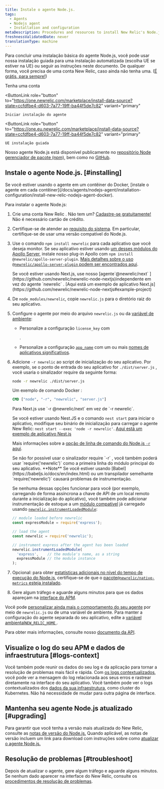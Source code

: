```yaml
---
title: Instale o agente Node.js.
tags:
  - Agents
  - Nodejs agent
  - Installation and configuration
metaDescription: Procedures and resources to install New Relic's Node.js agent.
freshnessValidatedDate: never
translationType: machine
---
```


Para concluir uma instalação básica do agente Node.js, você pode usar nossa instalação guiada para uma instalação automatizada (escolha UE se estiver na UE) ou seguir as instruções neste documento. De qualquer forma, você precisa de uma conta New Relic, caso ainda não tenha uma. ([É grátis, para sempre!](/docs/accounts/accounts-billing/new-relic-one-pricing-billing/new-relic-one-pricing-billing/#how-pricing-works))

<ButtonGroup>
  <ButtonLink
    role="button"
    to="https://newrelic.com/signup"
    variant="primary"
  >
    Tenha uma conta
  </ButtonLink>

  <ButtonLink
    role="button"
    to="https://one.newrelic.com/marketplace/install-data-source?state=ccfdfbe4-d603-7a77-19ff-ba44f5de7c82"
    variant="primary"
  >
    Iniciar instalação do agente
  </ButtonLink>

  <ButtonLink
    role="button"
    to="https://one.eu.newrelic.com/marketplace/install-data-source?state=ccfdfbe4-d603-7a77-19ff-ba44f5de7c82"
    variant="primary"
  >
    UE instalação guiada
  </ButtonLink>
</ButtonGroup>

Nosso agente Node.js está disponível publicamente no [repositório Node gerenciador de pacote (npm),](https://npmjs.org/package/newrelic) bem como no [GitHub](https://github.com/newrelic/node-newrelic).

## Instale o agente Node.js. [#installing]

<Callout variant="important">
  Se você estiver usando o agente em um contêiner do Docker, [instale o agente em cada contêiner](/docs/agents/nodejs-agent/installation-configuration/install-new-relic-nodejs-agent-docker).
</Callout>

Para instalar o agente Node.js:

1. Crie uma conta New Relic . Não tem um? [Cadastre-se gratuitamente!](https://newrelic.com/signup) Não é necessário cartão de crédito.

2. Certifique-se de atender ao [requisito do sistema](/docs/agents/nodejs-agent/getting-started/compatibility-requirements-nodejs-agent). Em particular, certifique-se de usar uma versão compatível do Node.js.

3. Use o comando `npm install newrelic` para cada aplicativo que você deseja monitor. Se seu aplicativo estiver usando [um desses módulos do Apollo Server,](/docs/apm/agents/nodejs-agent/extend-your-instrumentation/apollo-server-plugin-nodejs/) instale nosso plug-in Apollo com `npm install @newrelic/apollo-server-plugin`. [Mais detalhes sobre o uso `@newrelic/apollo-server-plugin` podem ser encontrados aqui](https://github.com/newrelic/newrelic-node-apollo-server-plugin/tree/main#readme).

   <Callout variant="important">
     Se você estiver usando Next.js, use nosso [agente`@newrelic/next` ](https://github.com/newrelic/newrelic-node-nextjs)independente em vez do agente `newrelic` . [Aqui está um exemplo de aplicativo Next.js](https://github.com/newrelic/newrelic-node-nextjs#example-project)
   </Callout>

4. De `node_modules/newrelic`, copie `newrelic.js` para o diretório raiz do seu aplicativo.

5. Configure o agente por meio do arquivo `newrelic.js` ou da [variável de ambiente](/docs/agents/nodejs-agent/installation-configuration/nodejs-agent-configuration#environment):

   * Personalize a configuração `license_key` com

     <InlinePopover type="licenseKey"/>

     .

   * Personalize a configuração [`app_name`](/docs/agents/nodejs-agent/installation-configuration/nodejs-agent-configuration#app_name) com um ou mais [nomes de aplicativos significativos](/docs/apm/new-relic-apm/installation-and-configuration/naming-your-application).

6. Adicione `-r newrelic` ao script de inicialização do seu aplicativo. Por exemplo, se o ponto de entrada do seu aplicativo for `./dist/server.js` , você usaria o sinalizador require da seguinte forma:

   ```bash
   node -r newrelic ./dist/server.js
   ```

   Um exemplo de comando Docker :

   ```dockerfile
   CMD ["node", "-r", "newrelic", "server.js"]
   ```

   <Callout variant="important">
     Para Next.js use `-r @newrelic/next` em vez de `-r newrelic`.

     Se você estiver usando Nest.JS e o comando `nest start` para iniciar o aplicativo, modifique seu binário de inicialização para carregar o agente New Relic: `nest start --exec 'node -r newrelic'`. [Aqui está um exemplo de aplicativo Nest.js](https://github.com/newrelic/newrelic-node-examples/tree/main/nestjs)
   </Callout>

   Mais informações sobre a [opção de linha de comando do Node.js `-r` aqui](https://nodejs.org/api/cli.html#-r---require-module).

   <Callout variant="important">
     Se não for possível usar o sinalizador require `-r` , você também poderá usar `require('newrelic')` como a primeira linha do módulo principal do seu aplicativo. <DNT>**Note**</DNT> Se você estiver usando [Babel](https://babeljs.io/docs/en/index.html) ou um transpilador semelhante `require('newrelic')` causará problemas de instrumentação.

     Se nenhuma dessas opções funcionar para você (por exemplo, carregando de forma assíncrona a chave de API de um local remoto durante a inicialização do aplicativo), você também pode adicionar instrumentação de estoque a um [módulo compatível](https://github.com/newrelic/node-newrelic/blob/0113eb5f0e707dc662a17d262a841503bab88841/lib/instrumentations.js#L6#L6) já carregado usando [`newrelic.instrumentLoadedModule`](/docs/apm/agents/nodejs-agent/api-guides/nodejs-agent-api/#instrumentLoadedModule):

     ```js
     // module loaded before newrelic 
     const expressModule = require('express');

     // load the agent
     const newrelic = require('newrelic');

     // instrument express after the agent has been loaded
     newrelic.instrumentLoadedModule(
       'express',    // the module's name, as a string
       expressModule // the module instance
     );
     ```
   </Callout>

7. Opcional: para obter [estatísticas adicionais no nível do tempo de execução do Node.js](/docs/agents/nodejs-agent/supported-features/node-vms-statistics-page), certifique-se de que o [pacote`@newrelic/native-metrics` esteja instalado](/docs/agents/nodejs-agent/supported-features/node-vm-measurements).

8. Gere algum tráfego e aguarde alguns minutos para que os dados apareçam na [interface do APM](/docs/apm/applications-menu/monitoring/apm-overview-page).

Você pode [personalizar ainda mais o comportamento do seu agente](/docs/agents/nodejs-agent/installation-configuration/nodejs-agent-configuration) por meio de `newrelic.js` ou de uma variável de ambiente. Para manter a configuração do agente separada do seu aplicativo, edite a [variável ambiental`NEW_RELIC_HOME` ](/docs/agents/nodejs-agent/installation-configuration/nodejs-agent-configuration#home).

Para obter mais informações, consulte nosso [documento da API](/docs/apm/agents/nodejs-agent/api-guides/nodejs-agent-api/).

<InstallFeedback/>

## Visualize o log do seu APM e dados de infraestrutura [#logs-context]

Você também pode reunir os dados do seu log e da aplicação para tornar a resolução de problemas mais fácil e rápida. Com [os logs contextualizados](/docs/logs/logs-context/configure-logs-context-nodejs/), você pode ver a mensagem do log relacionada aos seus erros e rastrear diretamente na interface do seu aplicativo. Você também pode ver o logs contextualizados dos [dados da sua infraestrutura](/docs/logs/forward-logs/forward-your-logs-using-infrastructure-agent/), como cluster do Kubernetes. Não há necessidade de mudar para outra página de interface.

## Mantenha seu agente Node.js atualizado [#upgrading]

Para garantir que você tenha a versão mais atualizada do New Relic, consulte as [notas de versão do Node.js.](/docs/release-notes/agent-release-notes/nodejs-release-notes) Quando aplicável, as notas de versão incluem um link para download com instruções sobre como [atualizar o agente Node.js.](/docs/agents/nodejs-agent/installation-configuration/upgrade-nodejs-agent)

## Resolução de problemas [#troubleshoot]

Depois de atualizar o agente, gere algum tráfego e aguarde alguns minutos. Se nenhum dado aparecer na interface do New Relic, consulte os [procedimentos de resolução de problemas](/docs/agents/nodejs-agent/troubleshooting/troubleshooting-your-nodejs-installation).
